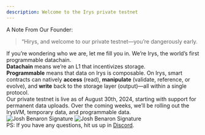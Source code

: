 ```yaml
---
description: Welcome to the Irys private testnet
---
```


A Note From Our Founder:

<blockquote className="text-4xl font-bold italic leading-tight mb-6 mt-5">
  “Hirys, and welcome to our private testnet—you’re dangerously early.
</blockquote>

<div className="text-base leading-relaxed">
  If you’re wondering who we are, let me fill you in. We’re Irys, the world’s first programmable datachain.
</div>

<div className="text-base leading-relaxed mt-4">
  <strong>Datachain</strong> means we’re an L1 that incentivizes storage.
</div>

<div className="text-base leading-relaxed mt-4">
  <strong>Programmable</strong> means that data on Irys is composable. On Irys, smart contracts can natively <strong>access</strong> (read), <strong>manipulate</strong> (validate, reference, or evolve), and <strong>write</strong> back to the storage layer (output)—all within a single protocol.
</div>

<div className="text-base leading-relaxed mt-4">
  Our private testnet is live as of August 30th, 2024, starting with support for permanent data uploads. Over the coming weeks, we’ll be rolling out the IrysVM, temporary data, and programmable data.
</div>

<div className="flex text-base leading-relaxed mt-10 mb-6 w-full justify-center">
  <div>
    <img 
      src="/build/img/josh-sig-black.png" 
      alt="Josh Benaron Signature" 
      className="block dark:hidden" 
    />
    <img 
      src="/build/img/josh-sig-white.png" 
      alt="Josh Benaron Signature" 
      className="hidden dark:block" 
    />
  </div>
</div>

<div className="text-base leading-relaxed">
  PS: If you have any questions, hit us up in <a href="https://discord.gg/irys" className="text-blue-500 underline">Discord</a>.
</div>